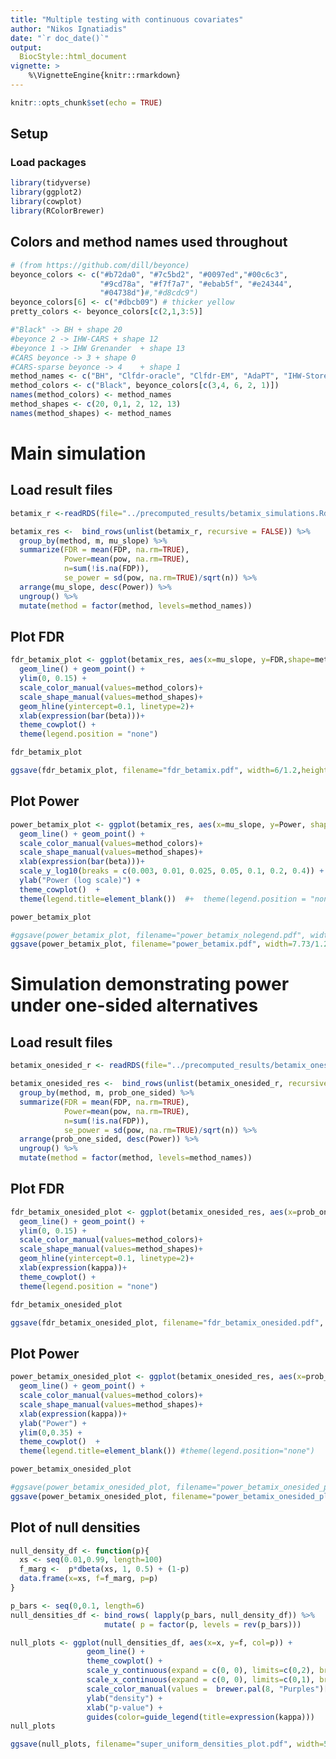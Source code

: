 ```yaml
---
title: "Multiple testing with continuous covariates"
author: "Nikos Ignatiadis"
date: "`r doc_date()`"
output:
  BiocStyle::html_document
vignette: >
    %\VignetteEngine{knitr::rmarkdown}
---
```


```r
knitr::opts_chunk$set(echo = TRUE)
```

## Setup

### Load packages

```r
library(tidyverse)
library(ggplot2)
library(cowplot)
library(RColorBrewer)
```

## Colors and method names used throughout 

```r
# (from https://github.com/dill/beyonce)
beyonce_colors <- c("#b72da0", "#7c5bd2", "#0097ed","#00c6c3",
                    "#9cd78a", "#f7f7a7", "#ebab5f", "#e24344",
                    "#04738d")#,"#d8cdc9")
beyonce_colors[6] <- c("#dbcb09") # thicker yellow
pretty_colors <- beyonce_colors[c(2,1,3:5)]
```

```r
#"Black" -> BH + shape 20
#beyonce 2 -> IHW-CARS + shape 12
#beyonce 1 -> IHW Grenander  + shape 13
#CARS beyonce -> 3 + shape 0
#CARS-sparse beyonce -> 4    + shape 1  
method_names <- c("BH", "Clfdr-oracle", "Clfdr-EM", "AdaPT", "IHW-Storey-BetaMix", "IHW-BH-Grenander")
method_colors <- c("Black", beyonce_colors[c(3,4, 6, 2, 1)])
names(method_colors) <- method_names
method_shapes <- c(20, 0,1, 2, 12, 13)
names(method_shapes) <- method_names

```

# Main simulation

## Load result files



```r
betamix_r <-readRDS(file="../precomputed_results/betamix_simulations.Rds")
```

```r
betamix_res <-  bind_rows(unlist(betamix_r, recursive = FALSE)) %>% 
  group_by(method, m, mu_slope) %>%
  summarize(FDR = mean(FDP, na.rm=TRUE),
            Power=mean(pow, na.rm=TRUE),
            n=sum(!is.na(FDP)),
            se_power = sd(pow, na.rm=TRUE)/sqrt(n)) %>%
  arrange(mu_slope, desc(Power)) %>% 
  ungroup() %>%
  mutate(method = factor(method, levels=method_names))
```

## Plot FDR

```r
fdr_betamix_plot <- ggplot(betamix_res, aes(x=mu_slope, y=FDR,shape=method, col=method)) + 
  geom_line() + geom_point() + 
  ylim(0, 0.15) + 
  scale_color_manual(values=method_colors)+
  scale_shape_manual(values=method_shapes)+
  geom_hline(yintercept=0.1, linetype=2)+
  xlab(expression(bar(beta)))+
  theme_cowplot() +
  theme(legend.position = "none")

fdr_betamix_plot
```

```r
ggsave(fdr_betamix_plot, filename="fdr_betamix.pdf", width=6/1.2,height=4/1.2)
```

## Plot Power

```r
power_betamix_plot <- ggplot(betamix_res, aes(x=mu_slope, y=Power, shape=method, col=method)) + 
  geom_line() + geom_point() + 
  scale_color_manual(values=method_colors)+
  scale_shape_manual(values=method_shapes)+
  xlab(expression(bar(beta)))+
  scale_y_log10(breaks = c(0.003, 0.01, 0.025, 0.05, 0.1, 0.2, 0.4)) + 
  ylab("Power (log scale)") + 
  theme_cowplot()  +
  theme(legend.title=element_blank())  #+  theme(legend.position = "none")

power_betamix_plot
```

```r
#ggsave(power_betamix_plot, filename="power_betamix_nolegend.pdf", width=6/1.2,height=4/1.2)
ggsave(power_betamix_plot, filename="power_betamix.pdf", width=7.73/1.2,height=4/1.2)
```

# Simulation demonstrating power under one-sided alternatives 

## Load result files

```r
betamix_onesided_r <- readRDS(file="../precomputed_results/betamix_onesided_simulations.Rds")
```

```r
betamix_onesided_res <-  bind_rows(unlist(betamix_onesided_r, recursive = FALSE)) %>% 
  group_by(method, m, prob_one_sided) %>%
  summarize(FDR = mean(FDP, na.rm=TRUE),
            Power=mean(pow, na.rm=TRUE),
            n=sum(!is.na(FDP)),
            se_power = sd(pow, na.rm=TRUE)/sqrt(n)) %>%
  arrange(prob_one_sided, desc(Power)) %>% 
  ungroup() %>%
  mutate(method = factor(method, levels=method_names))
```

## Plot FDR

```r
fdr_betamix_onesided_plot <- ggplot(betamix_onesided_res, aes(x=prob_one_sided, y=FDR,shape=method, col=method)) + 
  geom_line() + geom_point() + 
  ylim(0, 0.15) + 
  scale_color_manual(values=method_colors)+
  scale_shape_manual(values=method_shapes)+
  geom_hline(yintercept=0.1, linetype=2)+
  xlab(expression(kappa))+
  theme_cowplot() +
  theme(legend.position = "none")

fdr_betamix_onesided_plot
```

```r
ggsave(fdr_betamix_onesided_plot, filename="fdr_betamix_onesided.pdf", width=6/1.8,height=4/1.4)
```

## Plot Power

```r
power_betamix_onesided_plot <- ggplot(betamix_onesided_res, aes(x=prob_one_sided, y=Power, shape=method, col=method)) + 
  geom_line() + geom_point() + 
  scale_color_manual(values=method_colors)+
  scale_shape_manual(values=method_shapes)+
  xlab(expression(kappa))+
  ylab("Power") + 
  ylim(0,0.35) + 
  theme_cowplot()  +
  theme(legend.title=element_blank()) #theme(legend.position="none")

power_betamix_onesided_plot
```

```r
#ggsave(power_betamix_onesided_plot, filename="power_betamix_onesided_plot_nolegend.pdf", width=6/1.8,height=4/1.4)
ggsave(power_betamix_onesided_plot, filename="power_betamix_onesided_plot.pdf", width=7.73/1.6,height=4/1.4)
```



## Plot of null densities

```r
null_density_df <- function(p){
  xs <- seq(0.01,0.99, length=100)
  f_marg <-  p*dbeta(xs, 1, 0.5) + (1-p)
  data.frame(x=xs, f=f_marg, p=p)
}

p_bars <- seq(0,0.1, length=6)
null_densities_df <- bind_rows( lapply(p_bars, null_density_df)) %>% 
                     mutate( p = factor(p, levels = rev(p_bars)))
```

```r
null_plots <- ggplot(null_densities_df, aes(x=x, y=f, col=p)) +
                 geom_line() + 
                 theme_cowplot() +
                 scale_y_continuous(expand = c(0, 0), limits=c(0,2), breaks=c(0.5,1,1.5, 2)) +
                 scale_x_continuous(expand = c(0, 0), limits=c(0,1), breaks=c(0,0.5,1)) + 
                 scale_color_manual(values =  brewer.pal(8, "Purples")[3:8])+
                 ylab("density") + 
                 xlab("p-value") + 
                 guides(color=guide_legend(title=expression(kappa)))
null_plots
```

```r
ggsave(null_plots, filename="super_uniform_densities_plot.pdf", width=5.3/1.4,height=4/1.4)
```
